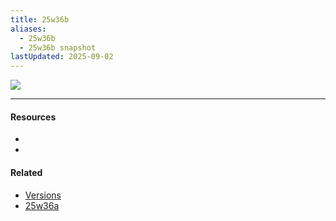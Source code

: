 ```yaml
---
title: 25w36b
aliases:
  - 25w36b
  - 25w36b snapshot
lastUpdated: 2025-09-02
---
```



![](https://minecraft.wiki/images/25w36a.jpg)

---

#### Resources

- <Wiki src="https://minecraft.wiki/w/Java_Edition_25w36b" />
- <Blog src="https://www.minecraft.net/en-us/article/minecraft-snapshot-25w36a" />

#### Related

- [Versions](/versions)
- [25w36a](/25w36a)